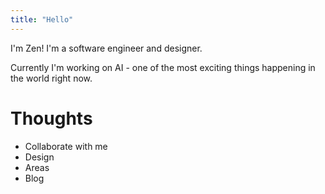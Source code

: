```yaml
---
title: "Hello"
---
```



I'm Zen! I'm a software engineer and designer.

Currently I'm working on AI - one of the most exciting things happening in the world right now.

# Thoughts

- <Link href="/collab" className="underline">Collaborate with me</Link>
- <Link href="/design" className="underline">Design</Link>
- <Link href="/areas" className="underline">Areas</Link>
- <Link href="/blog" className="underline">Blog</Link>